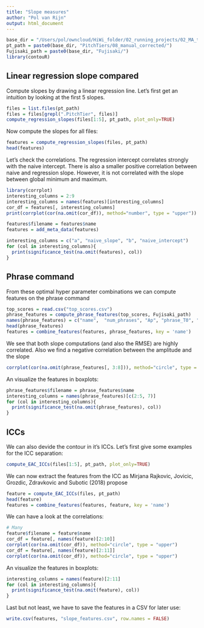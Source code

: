 ```yaml
---
title: "Slope measures"
author: "Pol van Rijn"
output: html_document
---
```


```r
base_dir = "/Users/pol/owncloud/HiWi_folder/02_running_projects/02_MA_thesis/01_Data/Preprocessed/"
pt_path = paste0(base_dir, "PitchTiers/08_manual_corrected/")
Fujisaki_path = paste0(base_dir, "Fujisaki/")
library(contouR)
```

## Linear regression slope compared
Compute slopes by drawing a linear regression line. Let's first get an intuition by looking at the first 5 slopes.

```r
files = list.files(pt_path)
files = files[grepl(".PitchTier", files)]
compute_regression_slopes(files[1:5], pt_path, plot_only=TRUE)
```

Now compute the slopes for all files:

```r
features = compute_regression_slopes(files, pt_path)
head(features)
```

Let's check the correlations. The regression intercept correlates strongly with the naive intercept. There is also a smaller positive correlation between naive and regression slope. However, it is not correlated with the slope between global minimum and maximum.

```r
library(corrplot)
interesting_columns = 2:9
interesting_columns = names(features)[interesting_columns]
cor_df = features[, interesting_columns]
print(corrplot(cor(na.omit(cor_df)), method="number", type = "upper"))

```

```r
features$filename = features$name
features = add_meta_data(features)

interesting_columns = c("a", "naive_slope", "b", "naive_intercept")
for (col in interesting_columns){
  print(significance_test(na.omit(features), col))
}
```

## Phrase command
From these optimal hyper parameter combinations we can compute features on the phrase command

```r
top_scores = read.csv("top_scores.csv")
phrase_features = compute_phrase_features(top_scores, Fujisaki_path)
names(phrase_features) = c("name",  "num_phrases", "Ap", "phrase_T0", "phrase_reg_slope", "phrase_reg_RMSE", "phrase_naive_slope", "phrase_naive_RMSE")
head(phrase_features)
features = combine_features(features, phrase_features, key = 'name')
```

We see that both slope computations (and also the RMSE) are highly correlated. Also we find a negative correlation between the amplitude and the slope

```r
corrplot(cor(na.omit(phrase_features[, 3:8])), method="circle", type = "upper")
```

An visualize the features in boxplots:

```r
phrase_features$filename = phrase_features$name
interesting_columns = names(phrase_features)[c(2:5, 7)]
for (col in interesting_columns){
  print(significance_test(na.omit(phrase_features), col))
}
```

## ICCs
We can also devide the contour in it's ICCs. Let's first give some examples for the ICC separation:

```r
compute_EAC_ICCs(files[1:5], pt_path, plot_only=TRUE)
```

We can now extract the features from the ICC as Mirjana Rajkovic, Jovicic, Grozdic, Zdravkovic and Subotic (2018) propose

```r
feature = compute_EAC_ICCs(files, pt_path)
head(feature)
features = combine_features(features, feature, key = 'name')
```

We can have a look at the correlations:

```r
# Many
feature$filename = feature$name
cor_df = feature[, names(feature)[2:10]]
corrplot(cor(na.omit(cor_df)), method="circle", type = "upper")
cor_df = feature[, names(feature)[2:11]]
corrplot(cor(na.omit(cor_df)), method="circle", type = "upper")

```

An visualize the features in boxplots:

```r
interesting_columns = names(feature)[2:11]
for (col in interesting_columns){
  print(significance_test(na.omit(feature), col))
}
```

Last but not least, we have to save the features in a CSV for later use:

```r
write.csv(features, "slope_features.csv", row.names = FALSE)
```

